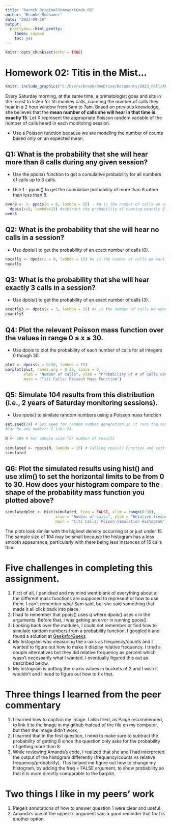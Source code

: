 ```yaml
---
title: "baroth_OriginalHomeworkCode_02"
author: "Brooke Rothamer"
date: "2023-09-28"
output: 
  prettydoc::html_pretty:
    theme: cayman
    toc: yes
---
```


```r
knitr::opts_chunk$set(echo = TRUE)
```
# Homework 02: Titis in the Mist…

```r
knitr::include_graphics("C:/Users/brook/OneDrive/Documents/2023_Fall/AN588/AN588-Week-3-baroth/titis.jpg")
```

Every Saturday morning, at the same time, a primatologist goes and sits in the forest to listen for titi monkey calls, counting the number of calls they hear in a 2 hour window from 5am to 7am. Based on previous knowledge, she believes that the **mean number of calls she will hear in that time is exactly 15**. Let X represent the appropriate Poisson random variable of the number of calls heard in each monitoring session.

* Use a Poisson function because we are modeling the number of counts based only on an expected mean.

## Q1: What is the probability that she will hear more than 8 calls during any given session?

* Use the ppois() function to get a cumulative probability for all numbers of calls up to 8 calls. 

* Use 1 - ppois() to get the cumulative probability of more than 8 rather than less than 8.
```r
over8 <- 1- ppois(q = 8, lambda = 15) - #q is the number of calls we want to know about #lambda is the expected mean
  dpois(x=8, lambda=15) #subtract the probability of hearing exactly 8 calls
over8
```
## Q2: What is the probability that she will hear no calls in a session?

* Use dpois() to get the probability of an exact number of calls (0).
```r
nocalls <- dpois(x = 0, lambda = 15) #x is the number of calls we want to know about #lambda is the expected mean
nocalls
```
## Q3: What is the probability that she will hear exactly 3 calls in a session?

* Use dpois() to get the probability of an exact number of calls (3).
```r
exactly3 <- dpois(x = 3, lambda = 15) #x is the number of calls we want to know about #lambda is the expected mean
exactly3
```

## Q4: Plot the relevant Poisson mass function over the values in range 0 ≤ x ≤ 30.

* Use dpois to plot the probability of each number of calls for all integers 0 though 30.
```r
plot <- dpois(x = 0:30, lambda = 15)
barplot(plot, names.arg = 0:30, space = 0, 
        xlab = "Number of calls", ylab = "Probability of # of calls observed", 
        main = "Titi Calls: Poisson Mass Function")
```

## Q5: Simulate 104 results from this distribution (i.e., 2 years of Saturday monitoring sessions).

* Use rpois() to similate random numbers using a Poisson mass function
```r
set.seed(24) # Set seed for random number generation so it runs the same random numbers every time
#Can be any number; I like 24
  
N <- 104 # Set sample size for number of results
  
simulated <- rpois(N, lambda = 15) # Calling rpois() Function and setting the expected mean to 15
simulated
```

## Q6: Plot the simulated results using hist() and use xlim() to set the horizontal limits to be from 0 to 30. How does your histogram compare to the shape of the probability mass function you plotted above?

```r
simulatedplot <- hist(simulated, freq = FALSE, xlim = range(0:30), 
                      xlab = "Number of calls", ylab = "Relative frequency", 
                      main = "Titi Calls: Poison Simulation Histogram")
```
The plots look similar with the highest density occurring at or just under 15. The sample size of 104 may be small because the histogram has a less smooth appearance, particularly with there being less instances of 15 calls than 

# Five challenges in completing this assignment.

1. First of all, I panicked and my mind went blank of everything about all the different mass functions are supposed to represent or how to use them. I can't remember what Sam said, but she said something that made it all click back into place.
2. I had to remember that ppois() uses q where dpois() uses x in the arguments. Before that, i was getting an error in running ppois().
3. Looking back over the modules, I could not remember or find how to simulate random numbers from a probability function. I googled it and found a solution at [GeeksforGeeks](https://www.geeksforgeeks.org/compute-randomly-drawn-poisson-density-in-r-programming-rpois-function/).
4. My histogram was measuring the x-axis as frequency/counts and I wanted to figure out how to make it display relative frequency. I tried a couple alternatives but they did relative frequency as percent which wasn't necessarily what I wanted. I eventually figured this out as described below.
5. My histogram is putting the x-axis values in buckets of 2 and I wish it wouldn't and I need to figure out how to fix that. 

# Three things I learned from the peer commentary

1. I learned how to caption my image. I also tried, as Paige recommended, to link it to the image in my github instead of the file on my computer, but then the image didn't work,
2. I learned that in the first question, I need to make sure to subtract the probability of getting 8 since the question only asks for the probability of getting more than 8.
3. While reviewing Amanda's code, I realized that she and I had interpreted the output of the histogram differently (frequency/counts vs relative frequency/probability). This helped me figure out how to change my histogram, by adding the freq = FALSE argument, to show probability so that it is more directly comparable to the barplot.

# Two things I like in my peers' work

1. Paige's annotations of how to answer question 1 were clear and useful.
2. Amanda's use of the upper.tri argument was a good reminder that that is another option.